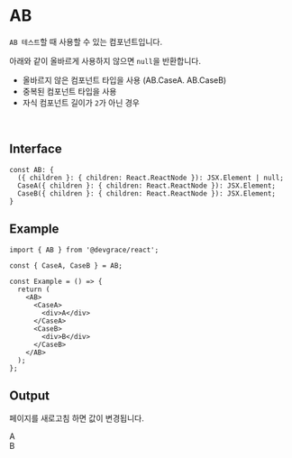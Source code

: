 
# AB

`AB 테스트`할 때 사용할 수 있는 컴포넌트입니다. 

아래와 같이 올바르게 사용하지 않으면 `null`을 반환합니다.

- 올바르지 않은 컴포넌트 타입을 사용 (AB.CaseA. AB.CaseB)
- 중복된 컴포넌트 타입을 사용
- 자식 컴포넌트 길이가 `2`가 아닌 경우

<br />

## Interface
```tsx
const AB: {
  ({ children }: { children: React.ReactNode }): JSX.Element | null;
  CaseA({ children }: { children: React.ReactNode }): JSX.Element;
  CaseB({ children }: { children: React.ReactNode }): JSX.Element;
}
```

## Example

```tsx
import { AB } from '@devgrace/react';

const { CaseA, CaseB } = AB;

const Example = () => {
  return (
    <AB>
      <CaseA>
        <div>A</div>
      </CaseA>
      <CaseB>
        <div>B</div>
      </CaseB>
    </AB>
  );
}; 
```

## Output

<div>
  <p>페이지를 새로고침 하면 값이 변경됩니다.</p>
  <AB>
    <AB.CaseA>
      <div style={{ width: "50px", backgroundColor: "green", color: "white", fontSize: '2rem', textAlign: 'center'}}>A</div>
    </AB.CaseA>
    <AB.CaseB>
      <div style={{width: "50px", backgroundColor: "green", color: "white", fontSize: '2rem', textAlign: 'center'}}>B</div>
    </AB.CaseB>
  </AB>
</div>